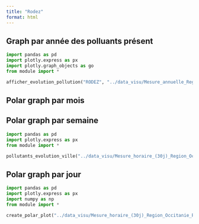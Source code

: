 ```yaml
---
title: "Rodez"
format: html
---
```


## Graph par année des polluants présent
```python
import pandas as pd
import plotly.express as px
import plotly.graph_objects as go
from module import *

afficher_evolution_pollution("RODEZ", "../data_visu/Mesure_annuelle_Region_Occitanie_Polluants_Principaux.csv" ,['NO2', 'PM2.5', 'PM10', 'NOX', 'NO'])
```

## Polar graph par mois

## Polar graph par semaine
```python
import pandas as pd
import plotly.express as px
from module import *

pollutants_evolution_ville("../data_visu/Mesure_horaire_(30j)_Region_Occitanie_Polluants_Reglementaires.csv",['NO2', 'PM2.5', 'PM10', 'NOX', 'NO'],"RODEZ")
```

## Polar graph par jour
```python
import pandas as pd
import plotly.express as px
import numpy as np
from module import *

create_polar_plot("../data_visu/Mesure_horaire_(30j)_Region_Occitanie_Polluants_Reglementaires.csv",['NO2', 'PM2.5', 'PM10', 'NOX', 'NO'],"RODEZ")
```
